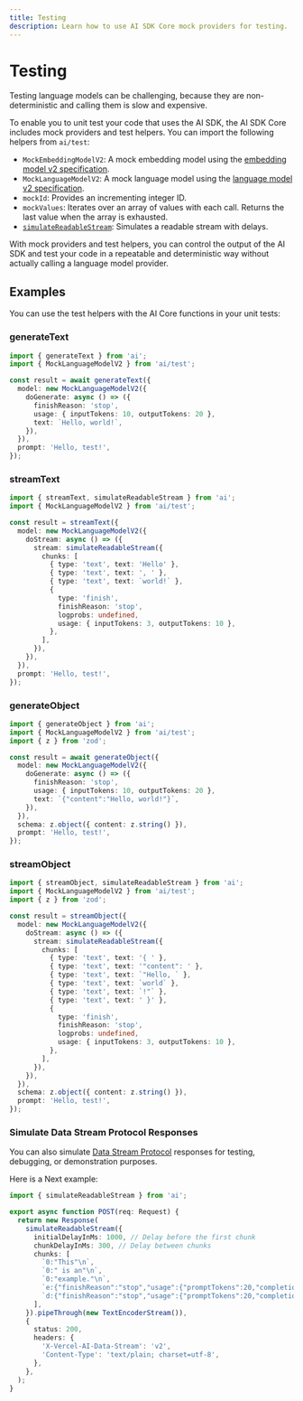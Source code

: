 ```yaml
---
title: Testing
description: Learn how to use AI SDK Core mock providers for testing.
---
```


# Testing

Testing language models can be challenging, because they are non-deterministic
and calling them is slow and expensive.

To enable you to unit test your code that uses the AI SDK, the AI SDK Core
includes mock providers and test helpers. You can import the following helpers from `ai/test`:

- `MockEmbeddingModelV2`: A mock embedding model using the [embedding model v2 specification](https://github.com/vercel/ai/blob/v5/packages/provider/src/embedding-model/v2/embedding-model-v2.ts).
- `MockLanguageModelV2`: A mock language model using the [language model v2 specification](https://github.com/vercel/ai/blob/v5/packages/provider/src/language-model/v2/language-model-v2.ts).
- `mockId`: Provides an incrementing integer ID.
- `mockValues`: Iterates over an array of values with each call. Returns the last value when the array is exhausted.
- [`simulateReadableStream`](/docs/reference/ai-sdk-core/simulate-readable-stream): Simulates a readable stream with delays.

With mock providers and test helpers, you can control the output of the AI SDK
and test your code in a repeatable and deterministic way without actually calling
a language model provider.

## Examples

You can use the test helpers with the AI Core functions in your unit tests:

### generateText

```ts
import { generateText } from 'ai';
import { MockLanguageModelV2 } from 'ai/test';

const result = await generateText({
  model: new MockLanguageModelV2({
    doGenerate: async () => ({
      finishReason: 'stop',
      usage: { inputTokens: 10, outputTokens: 20 },
      text: `Hello, world!`,
    }),
  }),
  prompt: 'Hello, test!',
});
```

### streamText

```ts
import { streamText, simulateReadableStream } from 'ai';
import { MockLanguageModelV2 } from 'ai/test';

const result = streamText({
  model: new MockLanguageModelV2({
    doStream: async () => ({
      stream: simulateReadableStream({
        chunks: [
          { type: 'text', text: 'Hello' },
          { type: 'text', text: ', ' },
          { type: 'text', text: `world!` },
          {
            type: 'finish',
            finishReason: 'stop',
            logprobs: undefined,
            usage: { inputTokens: 3, outputTokens: 10 },
          },
        ],
      }),
    }),
  }),
  prompt: 'Hello, test!',
});
```

### generateObject

```ts
import { generateObject } from 'ai';
import { MockLanguageModelV2 } from 'ai/test';
import { z } from 'zod';

const result = await generateObject({
  model: new MockLanguageModelV2({
    doGenerate: async () => ({
      finishReason: 'stop',
      usage: { inputTokens: 10, outputTokens: 20 },
      text: `{"content":"Hello, world!"}`,
    }),
  }),
  schema: z.object({ content: z.string() }),
  prompt: 'Hello, test!',
});
```

### streamObject

```ts
import { streamObject, simulateReadableStream } from 'ai';
import { MockLanguageModelV2 } from 'ai/test';
import { z } from 'zod';

const result = streamObject({
  model: new MockLanguageModelV2({
    doStream: async () => ({
      stream: simulateReadableStream({
        chunks: [
          { type: 'text', text: '{ ' },
          { type: 'text', text: '"content": ' },
          { type: 'text', text: `"Hello, ` },
          { type: 'text', text: `world` },
          { type: 'text', text: `!"` },
          { type: 'text', text: ' }' },
          {
            type: 'finish',
            finishReason: 'stop',
            logprobs: undefined,
            usage: { inputTokens: 3, outputTokens: 10 },
          },
        ],
      }),
    }),
  }),
  schema: z.object({ content: z.string() }),
  prompt: 'Hello, test!',
});
```

### Simulate Data Stream Protocol Responses

You can also simulate [Data Stream Protocol](/docs/ai-sdk-ui/stream-protocol#data-stream-protocol) responses for testing,
debugging, or demonstration purposes.

Here is a Next example:

```ts filename="route.ts"
import { simulateReadableStream } from 'ai';

export async function POST(req: Request) {
  return new Response(
    simulateReadableStream({
      initialDelayInMs: 1000, // Delay before the first chunk
      chunkDelayInMs: 300, // Delay between chunks
      chunks: [
        `0:"This"\n`,
        `0:" is an"\n`,
        `0:"example."\n`,
        `e:{"finishReason":"stop","usage":{"promptTokens":20,"completionTokens":50},"isContinued":false}\n`,
        `d:{"finishReason":"stop","usage":{"promptTokens":20,"completionTokens":50}}\n`,
      ],
    }).pipeThrough(new TextEncoderStream()),
    {
      status: 200,
      headers: {
        'X-Vercel-AI-Data-Stream': 'v2',
        'Content-Type': 'text/plain; charset=utf-8',
      },
    },
  );
}
```
